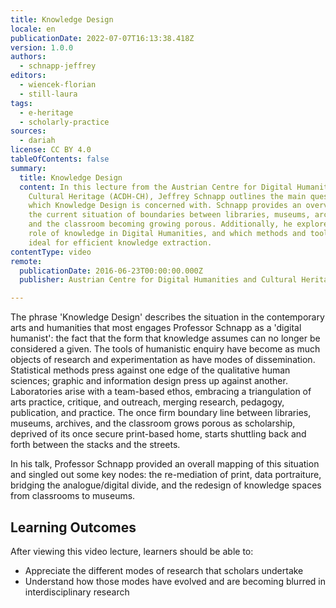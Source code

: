 ```yaml
---
title: Knowledge Design
locale: en
publicationDate: 2022-07-07T16:13:38.418Z
version: 1.0.0
authors:
  - schnapp-jeffrey
editors:
  - wiencek-florian
  - still-laura
tags:
  - e-heritage
  - scholarly-practice
sources:
  - dariah
license: CC BY 4.0
tableOfContents: false
summary:
  title: Knowledge Design
  content: In this lecture from the Austrian Centre for Digital Humanities and
    Cultural Heritage (ACDH-CH), Jeffrey Schnapp outlines the main questions
    which Knowledge Design is concerned with. Schnapp provides an overview of
    the current situation of boundaries between libraries, museums, archives,
    and the classroom becoming growing porous. Additionally, he explores the
    role of knowledge in Digital Humanities, and which methods and tools are
    ideal for efficient knowledge extraction.
contentType: video
remote:
  publicationDate: 2016-06-23T00:00:00.000Z
  publisher: Austrian Centre for Digital Humanities and Cultural Heritage (ACDH-CH)

---
```

The phrase 'Knowledge Design' describes the situation in the contemporary arts and humanities that most engages Professor Schnapp as a 'digital humanist': the fact that the form that knowledge assumes can no longer be considered a given. The tools of humanistic enquiry have become as much objects of research and experimentation as have modes of dissemination. Statistical methods press against one edge of the qualitative human sciences; graphic and information design press up against another. Laboratories arise with a team-based ethos, embracing a triangulation of arts practice, critique, and outreach, merging research, pedagogy, publication, and practice. The once firm boundary line between libraries, museums, archives, and the classroom grows porous as scholarship, deprived of its once secure print-based home, starts shuttling back and forth between the stacks and the streets.

In his talk, Professor Schnapp provided an overall mapping of this situation and singled out some key nodes: the re-mediation of print, data portraiture, bridging the analogue/digital divide, and the redesign of knowledge spaces from classrooms to museums.

## Learning Outcomes

After viewing this video lecture, learners should be able to:

- Appreciate the different modes of research that scholars undertake
- Understand how those modes have evolved and are becoming blurred in interdisciplinary research

<VideoCard provider="youtube" id="FttED2UKemY" title="ACDH-CH Lecture 2.1 – Jeffrey Schnapp – Knowledge Design" subtitle="Click here to view" image="images/acdh-logo.png" />
